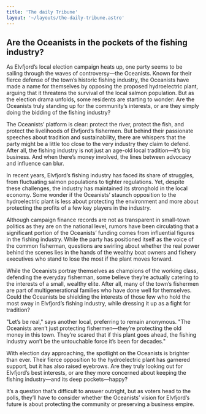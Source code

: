```yaml
---
title: 'The daily Tribune'
layout: '~/layouts/the-daily-tribune.astro'
---
```


## Are the Oceanists in the pockets of the fishing industry?

As Elvfjord’s local election campaign heats up, one party seems to be sailing through the waves of controversy—the Oceanists. Known for their fierce defense of the town’s historic fishing industry, the Oceanists have made a name for themselves by opposing the proposed hydroelectric plant, arguing that it threatens the survival of the local salmon population. But as the election drama unfolds, some residents are starting to wonder: Are the Oceanists truly standing up for the community’s interests, or are they simply doing the bidding of the fishing industry?

The Oceanists’ platform is clear: protect the river, protect the fish, and protect the livelihoods of Elvfjord’s fishermen. But behind their passionate speeches about tradition and sustainability, there are whispers that the party might be a little too close to the very industry they claim to defend. After all, the fishing industry is not just an age-old local tradition—it’s big business. And when there’s money involved, the lines between advocacy and influence can blur.

In recent years, Elvfjord’s fishing industry has faced its share of struggles, from fluctuating salmon populations to tighter regulations. Yet, despite these challenges, the industry has maintained its stronghold in the local economy. Some wonder if the Oceanists’ staunch opposition to the hydroelectric plant is less about protecting the environment and more about protecting the profits of a few key players in the industry.

Although campaign finance records are not as transparent in small-town politics as they are on the national level, rumors have been circulating that a significant portion of the Oceanists’ funding comes from influential figures in the fishing industry. While the party has positioned itself as the voice of the common fisherman, questions are swirling about whether the real power behind the scenes lies in the hands of the wealthy boat owners and fishery executives who stand to lose the most if the plant moves forward.

While the Oceanists portray themselves as champions of the working class, defending the everyday fisherman, some believe they’re actually catering to the interests of a small, wealthy elite. After all, many of the town’s fishermen are part of multigenerational families who have done well for themselves. Could the Oceanists be shielding the interests of those few who hold the most sway in Elvfjord’s fishing industry, while dressing it up as a fight for tradition?

"Let’s be real," says another local, preferring to remain anonymous. "The Oceanists aren’t just protecting fishermen—they’re protecting the old money in this town. They’re scared that if this plant goes ahead, the fishing industry won’t be the untouchable force it’s been for decades."

With election day approaching, the spotlight on the Oceanists is brighter than ever. Their fierce opposition to the hydroelectric plant has garnered support, but it has also raised eyebrows. Are they truly looking out for Elvfjord’s best interests, or are they more concerned about keeping the fishing industry—and its deep pockets—happy?

It’s a question that’s difficult to answer outright, but as voters head to the polls, they’ll have to consider whether the Oceanists’ vision for Elvfjord’s future is about protecting the community or preserving a business empire.